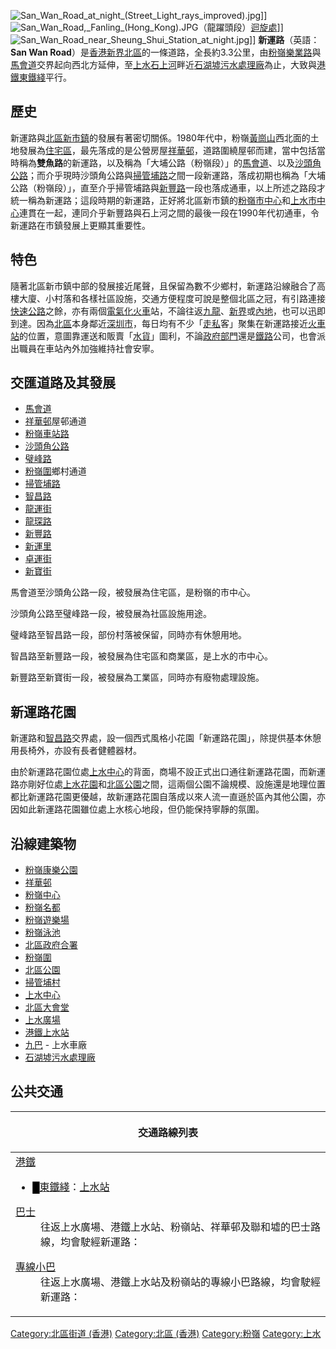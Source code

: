{{unreferenced|time=2009-07-07T11:43:19+00:00}}
{{Infobox Hong Kong Road
|   中文街道名稱    =  新運路
|   英文街道名稱    =  San Wan Road
|   圖片    =  File:San Wan Road near Shueng Shui station.jpg
|   圖片說明    = 新運路近[[上水中心|上水中心]]
|   隸屬幹線     =  
|   路段總長度    =  3.3
|   車速限制    =  50
|   行車線數量    = 四線雙程（馬會道至龍運街一段）<br/>三線西行（龍運街至新豐路一段）<br/>兩線雙程（新豐路至新寶街一段）
|   所在地區    =  [[北區_(香港)|新界北區]]
|   起點    =  北區粉嶺馬會道／樂業路
|   終點    =  北區上水近石湖墟污水處理廠
|   道路命名日期    =  
|   命名文件    =  
|   道路動工日期    =  
|   道路興建計劃    = 
|   道路舊名資料    = 
|   通車日期    =  約1980年代
|   收費 = 
}}
[[File:San_Wan_Road_at_night_(Street_Light_rays_improved).jpg|thumb]]]] 
[[File:San_Wan_Road,_Fanling_(Hong_Kong).JPG|thumb]]（龍躍頭段）[[迴旋處|迴旋處]]]]
[[File:San_Wan_Road_near_Sheung_Shui_Station_at_night.jpg|thumb]]]]
'''新運路'''（英語：'''San Wan Road'''）是[[香港|香港]][[新界|新界]][[北區_(香港)|北區]]的一條道路，全長約3.3公里，由[[粉嶺|粉嶺]][[樂業路|樂業路]]與[[馬會道|馬會道]]交界起向西北方延伸，至[[上水|上水]][[石上河|石上河]]畔近[[石湖墟污水處理廠|石湖墟污水處理廠]]為止，大致與[[港鐵|港鐵]][[東鐵綫|東鐵綫]]平行。

== 歷史 ==
新運路與[[粉嶺／上水新市鎮|北區新市鎮]]的發展有著密切關係。1980年代中，粉嶺[[黃崗山_(香港)|黃崗山]]西北面的土地發展為[[住宅區|住宅區]]，最先落成的是公營房屋[[祥華邨|祥華邨]]，道路圍繞屋邨而建，當中包括當時稱為'''雙魚路'''的新運路，以及稱為「大埔公路（粉嶺段）」的[[馬會道|馬會道]]、以及[[沙頭角公路|沙頭角公路]]；而介乎現時沙頭角公路與[[掃管埔路|掃管埔路]]之間一段新運路，落成初期也稱為「大埔公路（粉嶺段）」，直至介乎掃管埔路與[[新豐路|新豐路]]一段也落成通車，以上所述之路段才統一稱為新運路；這段時期的新運路，正好將北區新市鎮的[[粉嶺市中心|粉嶺市中心]]和[[上水市中心|上水市中心]]連貫在一起，連同介乎新豐路與石上河之間的最後一段在1990年代初通車，令新運路在市鎮發展上更顯其重要性。

== 特色 ==
隨著北區新市鎮中部的發展接近尾聲，且保留為數不少鄉村，新運路沿線融合了高樓大廈、小村落和各樣社區設施，交通方便程度可說是整個北區之冠，有引路連接[[快速公路|快速公路]]之餘，亦有兩個[[電氣化火車|電氣化火車]]站，不論往返[[九龍|九龍]]、[[新界|新界]]或[[內地|內地]]，也可以迅即到達。因為[[北區_(香港)|北區]]本身鄰近[[深圳市|深圳市]]，每日均有不少「[[走私|走私]]客」聚集在新運路接近[[火車站|火車站]]的位置，意圖靠運送和販賣「[[水貨|水貨]]」圖利，不論[[政府部門|政府部門]]還是[[鐵路|鐵路]]公司，也會派出職員在車站內外加強維持社會安寧。

==交匯道路及其發展==
*[[馬會道|馬會道]]
*[[祥華邨|祥華邨]]屋邨通道
*[[粉嶺車站路|粉嶺車站路]]
*[[沙頭角公路|沙頭角公路]]
*[[璧峰路|璧峰路]]
*[[粉嶺圍|粉嶺圍]]鄉村通道
*[[掃管埔路|掃管埔路]]
*[[智昌路|智昌路]]
*[[龍運街|龍運街]]
*[[龍琛路|龍琛路]]
*[[新豐路|新豐路]]
*[[新運里|新運里]]
*[[卓運街|卓運街]]
*[[新寶街|新寶街]]

馬會道至沙頭角公路一段，被發展為住宅區，是粉嶺的市中心。

沙頭角公路至璧峰路一段，被發展為社區設施用途。

璧峰路至智昌路一段，部份村落被保留，同時亦有休憩用地。

智昌路至新豐路一段，被發展為住宅區和商業區，是上水的市中心。

新豐路至新寶街一段，被發展為工業區，同時亦有廢物處理設施。

==新運路花園==
新運路和[[智昌路|智昌路]]交界處，設一個西式風格小花園「新運路花園」，除提供基本休憩用長椅外，亦設有長者健體器材。

由於新運路花園位處[[上水中心|上水中心]]的背面，商場不設正式出口通往新運路花園，而新運路亦剛好位處[[上水花園|上水花園]]和[[北區公園|北區公園]]之間，這兩個公園不論規模、設施還是地理位置都比新運路花園更優越，故新運路花園自落成以來人流一直遜於區內其他公園，亦因如此新運路花園雖位處上水核心地段，但仍能保持寧靜的氛圍。

==沿線建築物==
*[[粉嶺康樂公園|粉嶺康樂公園]]
*[[祥華邨|祥華邨]]
*[[粉嶺中心|粉嶺中心]]
*[[粉嶺名都|粉嶺名都]]
*[[粉嶺遊樂場|粉嶺遊樂場]]
*[[粉嶺泳池|粉嶺泳池]]
*[[北區政府合署|北區政府合署]]
*[[粉嶺圍|粉嶺圍]]
*[[北區公園|北區公園]]
*[[掃管埔村|掃管埔村]]
*[[上水中心|上水中心]]
*[[北區大會堂|北區大會堂]]
*[[上水廣場|上水廣場]]
*[[港鐵|港鐵]][[上水站_(香港)|上水站]]
*[[九巴|九巴]] - 上水車廠
*[[石湖墟|石湖墟]][[污水處理廠|污水處理廠]]

{{commonscat|San Wan Road}}
==公共交通==
{| class="mw-collapsible mw-collapsed wikitable" style="background:white; margin: 0 auto; width: auto;"  
! 交通路線列表
|-
|
;[[港鐵|港鐵]]
*<font color="{{東鐵綫色彩}}">█</font>[[東鐵綫|東鐵綫]]：[[上水站_(香港)|上水站]]
;[[香港巴士|巴士]]
:往返上水廣場、港鐵上水站、粉嶺站、祥華邨及聯和墟的巴士路線，均會駛經新運路：
{{九龍新界巴士簡單列表|70K|73B|73K|77K|78A|78K|79K|261|261P|261S|261X|270|270A|270B|270C|273B|276|276C|276P|277E|277P|277X|278K|278A|278X|279A|279B|279X|N73|N78|T270|T277}}
{{過海隧道巴士簡單列表|373|673|673P|678}}
{{大嶼山巴士簡單列表|A43|A43P|N42A}}
;[[香港小巴|專線小巴]]
:往返上水廣場、港鐵上水站及粉嶺站的專線小巴路線，均會駛經新運路：
{{新界專線小巴簡單列表|44|44A|50A|50K|51K|52A|52B|52K|54A|54K|55K|56A|56B|56C|56K|57K|58K|59K|501A|501K|605}}
|}

[[Category:北區街道_(香港)|Category:北區街道 (香港)]]
[[Category:北區_(香港)|Category:北區 (香港)]]
[[Category:粉嶺|Category:粉嶺]]
[[Category:上水|Category:上水]]